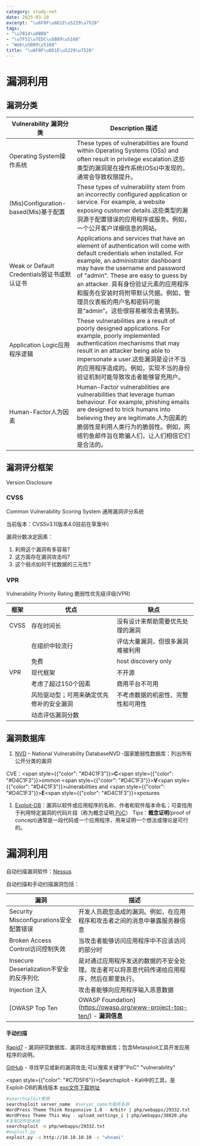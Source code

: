 ```yaml
---
category: study-net
date: 2025-03-10
excerpt: "\u6F0F\u6D1E\u5229\u7528"
tags:
- "\u7B14\u8BB0"
- "\u7F51\u7EDC\u5B89\u5168"
- "Web\u5B89\u5168"
title: "\u6F0F\u6D1E\u5229\u7528"
---
```

# 漏洞利用

## 漏洞分类

|**Vulnerability 漏洞分类** |**Description 描述** |
|---|---|
|Operating System操作系统 |These types of vulnerabilities are found within Operating Systems (OSs) and often result in privilege escalation.这些类型的漏洞是在操作系统(OSs)中发现的，通常会导致权限提升。 |
|(Mis)Configuration-based(Mis)基于配置 |These types of vulnerability stem from an incorrectly configured application or service. For example, a website exposing customer details.这些类型的漏洞源于配置错误的应用程序或服务。例如，一个公开客户详细信息的网站。 |
|Weak or Default Credentials弱证书或默认证书 |Applications and services that have an element of authentication will come with default credentials when installed. For example, an administrator dashboard may have the username and password of "admin". These are easy to guess by an attacker. 具有身份验证元素的应用程序和服务在安装时将附带默认凭据。例如，管理员仪表板的用户名和密码可能是“admin”。这些很容易被攻击者猜到。 |
|Application Logic应用程序逻辑 |These vulnerabilities are a result of poorly designed applications. For example, poorly implemented authentication mechanisms that may result in an attacker being able to impersonate a user.这些漏洞是设计不当的应用程序造成的。例如，实现不当的身份验证机制可能导致攻击者能够冒充用户。 |
|Human-Factor人为因素 |Human-Factor vulnerabilities are vulnerabilities that leverage human behaviour. For example, phishing emails are designed to trick humans into believing they are legitimate.人为因素的脆弱性是利用人类行为的脆弱性。例如，网络钓鱼邮件旨在欺骗人们，让人们相信它们是合法的。 |
## 漏洞评分框架

Version Disclosure

### CVSS

Common Vulnerability Scoring System 通用漏洞评分系统

当前版本：CVSSv3.1(版本4.0目前在草案中)

漏洞分数决定因素：

1. 利用这个漏洞有多容易?
2. 这方面存在漏洞攻击吗?
3. 这个弱点如何干扰数据的三元性?

### VPR

Vulnerability Priority Rating 脆弱性优先级评级(VPR)

|**框架** |**优点** |**缺点** |
|---|---|---|
|CVSS |存在时间长 |没有设计来帮助需要优先处理的漏洞 |
| |在组织中较流行 |评估大量漏洞，但很多漏洞难被利用 |
| |免费 |host discovery only |
|VPR |现代框架 |不开源 |
| |考虑了超过150个因素 |商用平台不可用 |
| |风险驱动型；可用来确定优先修补的安全漏洞 |不考虑数据的机密性、完整性和可用性 |
| |动态评估漏洞分数 | |
## 漏洞数据库

1. [NVD](https://nvd.nist.gov/vuln) – National Vulnerability DatabaseNVD -国家脆弱性数据库：列出所有公开分类的漏洞

CVE：<span style={{"color": "#D4C1F3"}}>**C**</span><span style={{"color": "#D4C1F3"}}>ommon </span><span style={{"color": "#D4C1F3"}}>**V**</span><span style={{"color": "#D4C1F3"}}>ulnerabilities and </span><span style={{"color": "#D4C1F3"}}>**E**</span><span style={{"color": "#D4C1F3"}}>xposures</span>

1. [Exploit-DB](http://exploit-db.com/)：漏洞以软件或应用程序的名称、作者和软件版本命名；可查找用于利用特定漏洞的代码片段（称为概念证明<u> PoC</u>）
    <InfoText>Tips：</InfoText><InfoText>**概念证明**</InfoText><InfoText>(proof of concept)通常是一段代码或一个应用程序，用来证明一个想法或理论是可行的。</InfoText>

# 漏洞利用

自动扫描漏洞软件：[Nessus](https://www.tenable.com/products/nessus)

自动扫描和手动扫描漏洞包括：

|漏洞 |描述 |
|---|---|
|Security Misconfigurations安全配置错误 |开发人员疏忽造成的漏洞。例如，在应用程序和攻击者之间的消息中暴露服务器信息 |
|Broken Access Control访问控制失效 |当攻击者能够访问应用程序中不应该访问的部分时 |
|Insecure Deserialization不安全的反序列化 |是对通过应用程序发送的数据的不安全处理。攻击者可以将恶意代码传递给应用程序，然后在那里执行。 |
|Injection   注入 |攻击者能够向应用程序输入恶意数据 |
[OWASP Top Ten | OWASP Foundation](https://owasp.org/www-project-top-ten/) - **漏洞信息**

#### 手动扫描

[Rapid7](https://www.rapid7.com/db/) - 漏洞研究数据库、漏洞攻击程序数据库；包含Metasploit工具开发应用程序的说明。

[GitHub](https://github.com/) - 寻找罕见或新的漏洞攻击;可以搜索关键字"PoC" "vulnerability" 

<span style={{"color": "#C7D5F6"}}>Searchsploit - </span>Kali中的工具，是Exploit-DB的离线版本   [exp文件下载地址](https://gist.github.com/anir0y/8529960c18e212948b0e40ed1fb18d6d#file-fuel-cms-py)


```Bash
#searchsploit使用
searchsploit server_name  #server_name为服务名称
WordPress Theme Think Responsive 1.0 - Arbitr | php/webapps/29332.txt
WordPress Theme This Way - upload_settings_i | php/webapps/38820.php
#复制文件到本地
searchsploit -m php/webapps/29332.txt
#exploit.py
exploit.py -u http://10.10.10.10 -c "whoami"
```



